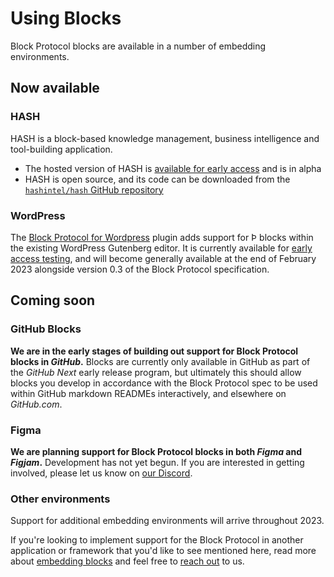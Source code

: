 # Using Blocks

Block Protocol blocks are available in a number of embedding environments.

## Now available

### HASH

HASH is a block-based knowledge management, business intelligence and tool-building application.

- The hosted version of HASH is [available for early access](https://hash.ai) and is in alpha
- HASH is open source, and its code can be downloaded from the [`hashintel/hash` GitHub repository](https://github.com/hashintel/hash)

### WordPress

The [Block Protocol for Wordpress](https://blockprotocol.org/wordpress) plugin adds support for Þ blocks within the existing WordPress Gutenberg editor. It is currently available for [early access testing](https://blockprotocol.org/wordpress), and will become generally available at the end of February 2023 alongside version 0.3 of the Block Protocol specification.

## Coming soon

### GitHub Blocks

**We are in the early stages of building out support for Block Protocol blocks in _GitHub_.** Blocks are currently only available in GitHub as part of the _GitHub Next_ early release program, but ultimately this should allow blocks you develop in accordance with the Block Protocol spec to be used within GitHub markdown READMEs interactively, and elsewhere on _GitHub.com_.

### Figma

**We are planning support for Block Protocol blocks in both _Figma_ and _Figjam_.** Development has not yet begun. If you are interested in getting involved, please let us know on [our Discord](https://blockprotocol.org/discord).

### Other environments

Support for additional embedding environments will arrive throughout 2023.

If you're looking to implement support for the Block Protocol in another application or framework that you'd like to see mentioned here, read more about [embedding blocks](https://blockprotocol.org/docs/embedding-blocks) and feel free to [reach out](https://blockprotocol.org/contact) to us.
